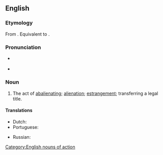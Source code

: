 {{also|abaliénation}}
==English==

===Etymology===
From {{der|en|la|abalienatio}}. Equivalent to {{suffix|en|abalienate|ion}}.

===Pronunciation===
* {{a|GenAm}} {{IPA|en|/ˌæbˌeɪl.jəˈneɪ.ʃən/|/ˌæbˌeɪ.li.əˈneɪ.ʃən/}}
* {{rhymes|en|eɪʃən}}

===Noun===
{{en-noun|~}} {{term-label|en|archaic}}

# {{lb|en|legal}} The act of [[abalienating]]; [[alienation]]; [[estrangement]]; transferring a legal title.

====Translations====
{{trans-top|act of abalienating}}
* Dutch: {{t|nl|abaliënatie|m}}
* Portuguese: {{t|pt|abalienação|f}}
{{trans-mid}}
* Russian: {{t|ru|абалиенация|f}}
{{trans-bottom}}

[[Category:English nouns of action]]